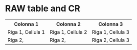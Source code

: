 # RAW table and CR {.unnumbered}

```{=html}
<table>
    <tr>
        <th>Colonna 1</th>
        <th>Colonna 2</th>
        <th>Colonna 3</th>
    </tr>
    <tr>
        <td>Riga 1, Cellula 1 <span data-qmd="^[footsample]"></span></td>
        <td>Riga 1, Cellula 2</td>
        <td>Riga 1, Cellula 3</td>
    </tr>
    <tr>
        <td>Riga 2, <span data-qmd="[-@sec-soggetti-destinatari]"></span></td>
        <td>Riga 2, <span data-qmd="[@sec-soggetti-destinatari]"></span></td>
        <td>Riga 2, Cellula 3</td>
    </tr>
</table>
```
